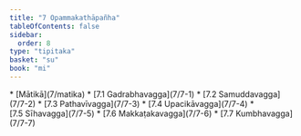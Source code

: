 ```yaml
---
title: "7 Opammakathāpañha"
tableOfContents: false
sidebar:
  order: 8
type: "tipitaka"
basket: "su"
book: "mi"
---
```



<DynamicBreadcrumb />



<TableOfContents book="mi" section="7">
* [Mātikā](7/matika)
* [7.1 Gadrabhavagga](7/7-1)
* [7.2 Samuddavagga](7/7-2)
* [7.3 Pathavīvagga](7/7-3)
* [7.4 Upacikāvagga](7/7-4)
* [7.5 Sīhavagga](7/7-5)
* [7.6 Makkaṭakavagga](7/7-6)
* [7.7 Kumbhavagga](7/7-7)
</TableOfContents>